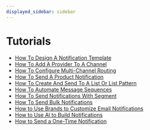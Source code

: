 ```yaml
---
displayed_sidebar: sidebar
---
```

# Tutorials

- [How To Design A Notification Template](./how-to-design-a-notification-template)
- [How To Add A Provider To A Channel](./how-to-add-an-integration-to-a-channel)
- [How To Configure Multi-Channel Routing](./how-to-configure-multi-channel-routing)
- [How To Send A Product Notification](./how-to-send-a-notification)
- [How To Create And Send To A List Or List Pattern](./how-to-send-to-a-list-or-list-pattern-using-wildcarding)
- [How To Automate Message Sequences](./how-to-automate-message-sequences)
- [How To Send Notifications With Segment](./how-to-send-notifications-with-segment)
- [How To Send Bulk Notifications](./how-to-send-bulk-notifications)
- [How to Use Brands to Customize Email Notifications](./how-to-use-brands-to-customize)
- [How to Use AI to Build Notifications](./how-to-use-AI-to-build-notifications)
- [How to Send a One-Time Notification](./how-to-send-a-one-time-notification)
